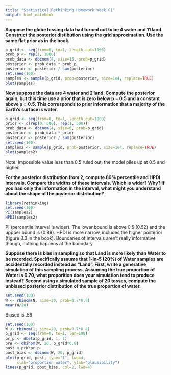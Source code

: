 ```yaml
---
title: "Statistical Rethinking Homework Week 01"
output: html_notebook
---
```



**Suppose the globe tossing data had turned out to be 4 water and 11 land. Construct the posterior distibution using the grid approximation. Use the same flat prior as in the book.**
```r
p_grid <- seq(from=0, to=1, length.out=1000)
prob_p <- rep(1, 1000)
prob_data <- dbinom(4, size=15, prob=p_grid)
posterior <- prob_data * prob_p
posterior <- posterior / sum(posterior)
set.seed(100)
samples <- sample(p_grid, prob=posterior, size=1e4, replace=TRUE)
plot(samples)
```

**Now suppose the data are 4 water and 2 land. Compute the posterior again, but this time use a prior that is zero below p = 0.5 and a constant above p = 0.5. This corresponds to prior information that a majority of the Earth's surface is water.**
```r
p_grid <- seq(from=0, to=1, length.out=1000)
prior <- c(rep(0, 500), rep(1, 500))
prob_data <- dbinom(4, size=6, prob=p_grid)
posterior <- prob_data * prior
posterior <- posterior / sum(posterior)
set.seed(100)
samples2 <- sample(p_grid, prob=posterior, size=1e4, replace=TRUE)
plot(samples2)
```

Note: Impossible value less than 0.5 ruled out, the model piles up at 0.5 and higher.

**For the posterior distribution from 2, compute 89% percentile and HPDI intervals. Compare the widths of these intervals. Which is wider? Why? If you had only the information in the interval, what might you understand about the shape of the posterior distribution?**
```r
library(rethinking)
set.seed(100)
PI(samples2)
HPDI(samples2)
```

PI (percentile interval is wider). The lower bound is above 0.5 (0.52) and the uppper bound is (0.88). HPDI is more narrow, includes the higher posterior (figure 3.3 in the book). Boundaries of intervals aren't really informative though, nothing happens at the boundary.

**Suppose there is bias in sampling so that Land is more likely than Water to be recorded. Specifically assume that 1-in-5 (20%) of Water samples are accidentally recorded instead as "Land". First, write a generative simulation of this sampling process. Assuming the true proportion of Water is 0.70, what proporition does your simulation tend to produce instead? Second using a simulated sample of 20 tosses, compute the unbiased posterior distribution of the true proportion of water.**
```r
set.seed(100)
W <- rbinom(N, size=20, prob=0.7*0.8)
mean(W/20)
```

Biased is .56

```r
set.seed(100)
W <- rbinom(1, size=20, prob=0.7*0.8)
p_grid <- seq(from=0, to=1, len=100)
pr_p <- dbeta(p_grid, 1, 1)
prW <- dbinom(W, 20, p_grid*0.8)
post <-prW*pr_p
post_bias <- dbinom(W, 20, p_grid)
plot(p_grid, post, type="l", lwd=4, 
     xlab="proportion water", ylab="plausibility")
lines(p_grid, post_bias, col=2, lwd=4)
```



